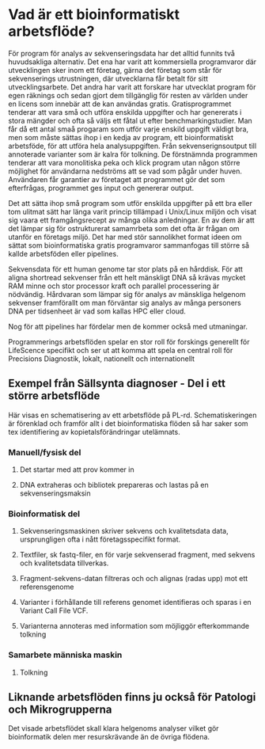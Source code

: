 # Vad är ett bioinformatiskt arbetsflöde?

För program för analys av sekvenseringsdata har det alltid funnits två huvudsakliga alternativ. Det ena har varit att kommersiella programvaror där utvecklingen sker inom ett företag, gärna det företag som står för sekvenserings utrustningen, där utvecklarna får betalt för sitt utvecklingsarbete. Det andra har varit att forskare har utvecklat program för egen räknings och sedan gjort dem tillgänglig för resten av världen under en licens som innebär att de kan användas gratis. Gratisprogrammet tenderar att vara små och utföra enskilda uppgifter och har genererats i stora mängder och ofta så väljs ett fåtal ut efter benchmarkingstudier. Man får då ett antal smaå progaram som utför varje enskild uppgift väldigt bra, men som måste sättas ihop i en kedja av program, ett bioinformatiskt arbetsföde, för att utföra hela analysuppgiften. Från sekvenserignsoutput till annoterade varianter som är kalra för tolkning. De förstnämnda programmen tenderar att vara monolitiska peka och klick program utan någon större möjlighet för användarna nedströms att se vad som pågår under huven. Användaren får garantier av företaget att programmet gör det som efterfrågas, programmet ges input och genererar output.

Det att sätta ihop små program som utför enskilda uppgifter på ett bra eller tom ulitmat sätt har länga varit princip tillämpad i Unix/Linux miljön och visat sig vaara ett framgångsrecept av många olika anledningar. En av dem är att det lämpar sig för ostrukturerat samamrbeta som det ofta är frågan om utanför en företags miljö. Det har med stör sannolikhet format ideen om sättat som bioinformatiska gratis programvaror sammanfogas till större så kallde arbetsföden eller pipelines.

Sekvensdata för ett human genome tar stor plats på en hårddisk. För att aligna shortread sekvenser från ett helt mänskligt DNA så krävas mycket RAM minne och stor processor kraft och parallel processering är nödvändig. Hårdvaran som lämpar sig för analys av mänskliga helgenom sekvenser framförallt om man förväntar sig analys av många personers DNA per tidsenheet är vad som kallas HPC eller cloud.

Nog för att pipelines har fördelar men de kommer också med utmaningar.

Programmerings arbetsflöden spelar en stor roll för forskings generellt för LifeScence specifikt och ser ut att komma att spela en central roll för Precisions Diagnostik, lokalt, nationellt och internationellt

## Exempel från Sällsynta diagnoser - Del i ett större arbetsflöde

Här visas en schematisering av ett arbetsflöde på PL-rd. Schematiskeringen är förenklad och framför allt i det bioinformatiska flöden så har saker som tex identifiering av kopietalsförändringar utelämnats.

### Manuell/fysisk del

1.  Det startar med att prov kommer in

2.  DNA extraheras och bibliotek prepareras och lastas på en sekvenseringsmaksin

### Bioinformatisk del

1.  Sekvenseringsmaskinen skriver sekvens och kvalitetsdata data, ursprungligen ofta i nått företagsspecifikt format.

2.  Textfiler, sk fastq-filer, en för varje sekvenserad fragment, med sekvens och kvalitetsdata tillverkas.

3.  Fragment-sekvens-datan filtreras och och alignas (radas upp) mot ett referensgenome

4.  Varianter i förhållande till referens genomet identifieras och sparas i en Variant Call File VCF.

5.  Varianterna annoteras med information som möjliggör efterkommande tolkning

### Samarbete människa maskin

1.  Tolkning

## Liknande arbetsflöden finns ju också för Patologi och Mikrogrupperna

Det visade arbetsflödet skall klara helgenoms analyser vilket gör bioinformatik delen mer resurskrävande än de övriga flödena.

## 
